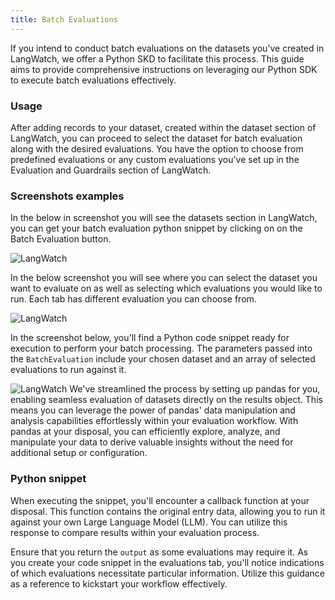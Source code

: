 ```yaml
---
title: Batch Evaluations
---
```


If you intend to conduct batch evaluations on the datasets you've created in LangWatch, we offer a Python SKD to facilitate this process. This guide aims to provide comprehensive instructions on leveraging our Python SDK to execute batch evaluations effectively.

### Usage

After adding records to your dataset, created within the dataset section of LangWatch, you can proceed to select the dataset for batch evaluation along with the desired evaluations. You have the option to choose from predefined evaluations or any custom evaluations you've set up in the Evaluation and Guardrails section of LangWatch.

### Screenshots examples

In the below in screenshot you will see the datasets section in LangWatch, you can get your batch evaluation python snippet by clicking on on the Batch Evaluation button.

<Frame>
<img
  className="block"
  src="/images/screenshot-datasets-page.png"
  alt="LangWatch"
/>
</Frame>

In the below screenshot you will see where you can select the dataset you want to evaluate on as well as selecting which evaluations you would like to run. Each tab has different evaluation you can choose from.

<Frame>
<img
  className="block"
  src="/images/screenshot-batch-evaluation-drawer.png"
  alt="LangWatch"
/>
</Frame>

In the screenshot below, you'll find a Python code snippet ready for execution to perform your batch processing. The parameters passed into the `BatchEvaluation` include your chosen dataset and an array of selected evaluations to run against it.

<Frame>
<img
  className="block"
  src="/images/screenshot-batch-evaluation-python.png"
  alt="LangWatch"
/>
</Frame>
We've streamlined the process by setting up pandas for you, enabling seamless evaluation of datasets directly on the results object. This means you can leverage the power of pandas' data manipulation and analysis capabilities effortlessly within your evaluation workflow. With pandas at your disposal, you can efficiently explore, analyze, and manipulate your data to derive valuable insights without the need for additional setup or configuration.

### Python snippet

When executing the snippet, you'll encounter a callback function at your disposal. This function contains the original entry data, allowing you to run it against your own Large Language Model (LLM). You can utilize this response to compare results within your evaluation process.

Ensure that you return the `output` as some evaluations may require it. As you create your code snippet in the evaluations tab, you'll notice indications of which evaluations necessitate particular information. Utilize this guidance as a reference to kickstart your workflow effectively.
